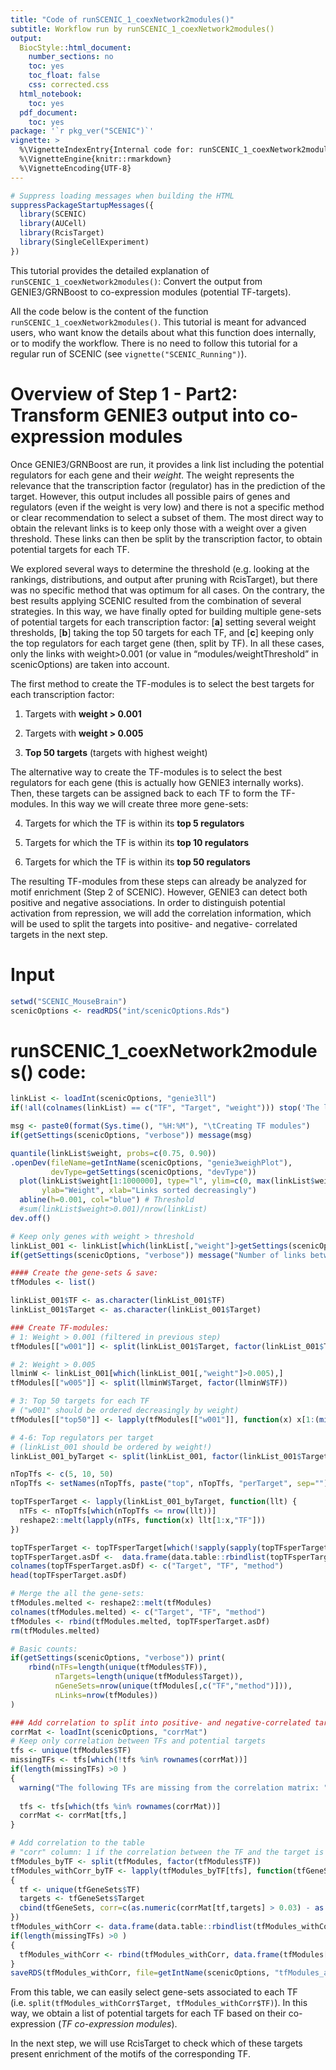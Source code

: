 ```yaml
---
title: "Code of runSCENIC_1_coexNetwork2modules()"
subtitle: Workflow run by runSCENIC_1_coexNetwork2modules() 
output:
  BiocStyle::html_document:
    number_sections: no
    toc: yes
    toc_float: false
    css: corrected.css
  html_notebook:
    toc: yes
  pdf_document:
    toc: yes
package: '`r pkg_ver("SCENIC")`'
vignette: >
  %\VignetteIndexEntry{Internal code for: runSCENIC_1_coexNetwork2modules()} 
  %\VignetteEngine{knitr::rmarkdown} 
  %\VignetteEncoding{UTF-8}
---
```


```r
# Suppress loading messages when building the HTML
suppressPackageStartupMessages({
  library(SCENIC)
  library(AUCell)
  library(RcisTarget)
  library(SingleCellExperiment)
})
```

This tutorial provides the detailed explanation of `runSCENIC_1_coexNetwork2modules()`: Convert the output from GENIE3/GRNBoost to co-expression modules (potential TF-targets).

All the code below is the content of the function `runSCENIC_1_coexNetwork2modules()`. This tutorial is meant for advanced users, who want know the details about what this function does internally, or to modify the workflow. There is no need to follow this tutorial for a regular run of SCENIC (see `vignette("SCENIC_Running")`).


# Overview of Step 1 - Part2: Transform GENIE3 output into co-expression modules 

Once GENIE3/GRNBoost are run, it provides a link list including the potential regulators for each gene and their *weight*. The weight represents the relevance that the transcription factor (regulator) has in the prediction of the target. However, this output includes all possible pairs of genes and regulators (even if the weight is very low) and there is not a specific method or clear recommendation to select a subset of them. 
The most direct way to obtain the relevant links is to keep only those with a weight over a given threshold. These links can then be split by the transcription factor, to obtain potential targets for each TF. 

We explored several ways to determine the threshold (e.g. looking at the rankings, distributions, and output after pruning with RcisTarget), but there was no specific method that was optimum for all cases. On the contrary, the best results applying SCENIC resulted from the combination of several strategies. In this way, we have finally opted for building multiple gene-sets of potential targets for each transcription factor: [**a**] setting several weight thresholds, [**b**] taking the top 50 targets for each TF, and [**c**] keeping only the top regulators for each target gene (then, split by TF). In all these cases, only the links with weight>0.001 (or value in "modules/weightThreshold" in scenicOptions) are taken into account. 

The first method to create the TF-modules is to select the best targets for each transcription factor:

1. Targets with **weight > 0.001**

2. Targets with **weight > 0.005**

3. **Top 50 targets** (targets with highest weight)

The alternative way to create the TF-modules is to select the best regulators for each gene (this is actually how GENIE3 internally works). Then, these targets can be assigned back to each TF to form the TF-modules. In this way we will create three more gene-sets:

4. Targets for which the TF is within its **top 5 regulators**

5. Targets for which the TF is within its **top 10 regulators**

6. Targets for which the TF is within its **top 50 regulators**


The resulting TF-modules from these steps can already be analyzed for motif enrichment (Step 2 of SCENIC). However, GENIE3 can detect both positive and negative associations. In order to distinguish potential activation from repression, we will add the correlation information, which will be used to split the targets into positive- and negative- correlated targets in the next step.

# Input

```r
setwd("SCENIC_MouseBrain")
scenicOptions <- readRDS("int/scenicOptions.Rds")
```


# runSCENIC_1_coexNetwork2modules() code:
```r
linkList <- loadInt(scenicOptions, "genie3ll")
if(!all(colnames(linkList) == c("TF", "Target", "weight"))) stop('The link list colnames should be "TF", "Target", "weight"')

msg <- paste0(format(Sys.time(), "%H:%M"), "\tCreating TF modules")
if(getSettings(scenicOptions, "verbose")) message(msg)

quantile(linkList$weight, probs=c(0.75, 0.90))
.openDev(fileName=getIntName(scenicOptions, "genie3weighPlot"), 
         devType=getSettings(scenicOptions, "devType"))
  plot(linkList$weight[1:1000000], type="l", ylim=c(0, max(linkList$weight)), main="Weight of the links",
       ylab="Weight", xlab="Links sorted decreasingly")
  abline(h=0.001, col="blue") # Threshold
  #sum(linkList$weight>0.001)/nrow(linkList)
dev.off()

# Keep only genes with weight > threshold
linkList_001 <- linkList[which(linkList[,"weight"]>getSettings(scenicOptions, "modules/weightThreshold")),]
if(getSettings(scenicOptions, "verbose")) message("Number of links between TFs and targets: ", nrow(linkList_001))

#### Create the gene-sets & save:
tfModules <- list()

linkList_001$TF <- as.character(linkList_001$TF)
linkList_001$Target <- as.character(linkList_001$Target)

### Create TF-modules:
# 1: Weight > 0.001 (filtered in previous step)
tfModules[["w001"]] <- split(linkList_001$Target, factor(linkList_001$TF))

# 2: Weight > 0.005
llminW <- linkList_001[which(linkList_001[,"weight"]>0.005),]
tfModules[["w005"]] <- split(llminW$Target, factor(llminW$TF))

# 3: Top 50 targets for each TF
# ("w001" should be ordered decreasingly by weight)
tfModules[["top50"]] <- lapply(tfModules[["w001"]], function(x) x[1:(min(length(x), 50))])

# 4-6: Top regulators per target
# (linkList_001 should be ordered by weight!)
linkList_001_byTarget <- split(linkList_001, factor(linkList_001$Target))

nTopTfs <- c(5, 10, 50)
nTopTfs <- setNames(nTopTfs, paste("top", nTopTfs, "perTarget", sep=""))

topTFsperTarget <- lapply(linkList_001_byTarget, function(llt) {
  nTFs <- nTopTfs[which(nTopTfs <= nrow(llt))]
  reshape2::melt(lapply(nTFs, function(x) llt[1:x,"TF"]))
})

topTFsperTarget <- topTFsperTarget[which(!sapply(sapply(topTFsperTarget, nrow), is.null))]
topTFsperTarget.asDf <-  data.frame(data.table::rbindlist(topTFsperTarget, idcol=TRUE))
colnames(topTFsperTarget.asDf) <- c("Target", "TF", "method")
head(topTFsperTarget.asDf)

# Merge the all the gene-sets:
tfModules.melted <- reshape2::melt(tfModules)
colnames(tfModules.melted) <- c("Target", "TF", "method")
tfModules <- rbind(tfModules.melted, topTFsperTarget.asDf)
rm(tfModules.melted)

# Basic counts:  
if(getSettings(scenicOptions, "verbose")) print(
    rbind(nTFs=length(unique(tfModules$TF)),
          nTargets=length(unique(tfModules$Target)),
          nGeneSets=nrow(unique(tfModules[,c("TF","method")])),
          nLinks=nrow(tfModules))
)

### Add correlation to split into positive- and negative-correlated targets
corrMat <- loadInt(scenicOptions, "corrMat")
# Keep only correlation between TFs and potential targets
tfs <- unique(tfModules$TF)
missingTFs <- tfs[which(!tfs %in% rownames(corrMat))]
if(length(missingTFs) >0 ) 
{ 
  warning("The following TFs are missing from the correlation matrix: ", paste(missingTFs, collapse=", "))
  
  tfs <- tfs[which(tfs %in% rownames(corrMat))]
  corrMat <- corrMat[tfs,]
}

# Add correlation to the table
# "corr" column: 1 if the correlation between the TF and the target is > 0.03, -1 if the correlation is < -0.03 and 0 otherwise.
tfModules_byTF <- split(tfModules, factor(tfModules$TF))
tfModules_withCorr_byTF <- lapply(tfModules_byTF[tfs], function(tfGeneSets)
{
  tf <- unique(tfGeneSets$TF)
  targets <- tfGeneSets$Target
  cbind(tfGeneSets, corr=c(as.numeric(corrMat[tf,targets] > 0.03) - as.numeric(corrMat[tf,targets] < -0.03)))
})
tfModules_withCorr <- data.frame(data.table::rbindlist(tfModules_withCorr_byTF))
if(length(missingTFs) >0 ) 
{ 
  tfModules_withCorr <- rbind(tfModules_withCorr, data.frame(tfModules[tfModules$TF %in% missingTFs,], corr=NA)) #TODO check that factor levels are ok after merging
}
saveRDS(tfModules_withCorr, file=getIntName(scenicOptions, "tfModules_asDF"))
```

From this table, we can easily select gene-sets associated to each TF (i.e. `split(tfModules_withCorr$Target, tfModules_withCorr$TF)`).
In this way, we obtain a list of potential targets for each TF based on their co-expression (*TF co-expression modules*). 

In the next step, we will use RcisTarget to check which of these targets present enrichment of the motifs of the corresponding TF.

